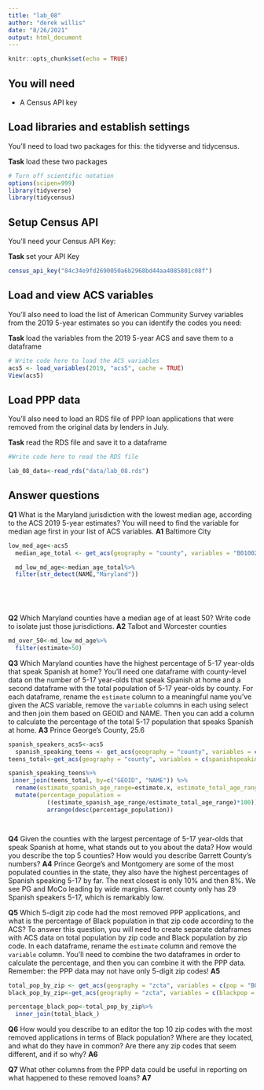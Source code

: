 ```yaml
---
title: "lab_08"
author: "derek willis"
date: "8/26/2021"
output: html_document
---
```


```r
knitr::opts_chunk$set(echo = TRUE)
```

## You will need

* A Census API key

## Load libraries and establish settings

You'll need to load two packages for this: the tidyverse and tidycensus.

**Task** load these two packages

```r
# Turn off scientific notation
options(scipen=999)
library(tidyverse)
library(tidycensus)
```

## Setup Census API

You'll need your Census API Key:

**Task** set your API Key

```r
census_api_key("84c34e9fd2690050a6b2968bd44aa4085801c08f")
```

## Load and view ACS variables

You'll also need to load the list of American Community Survey variables from the 2019 5-year estimates so you can identify the codes you need:

**Task** load the variables from the 2019 5-year ACS and save them to a dataframe

```r
# Write code here to load the ACS variables
acs5 <- load_variables(2019, "acs5", cache = TRUE)
View(acs5)


```

## Load PPP data

You'll also need to load an RDS file of PPP loan applications that were removed from the original data by lenders in July.

**Task** read the RDS file and save it to a dataframe

```r
#Write code here to read the RDS file

lab_08_data<-read_rds("data/lab_08.rds")


```

## Answer questions

**Q1** What is the Maryland jurisdiction with the lowest median age, according to the ACS 2019 5-year estimates? You will need to find the variable for median age first in your list of ACS variables.
**A1**
Baltimore City
```r
low_med_age<-acs5
  median_age_total <- get_acs(geography = "county", variables = "B01002_001", year = 2019)

  md_low_md_age<-median_age_total%>%
  filter(str_detect(NAME,"Maryland"))

  
  



```

**Q2** Which Maryland counties have a median age of at least 50? Write code to isolate just those jurisdictions.
**A2**
Talbot and Worcester counties
```r

md_over_50<-md_low_md_age%>%
  filter(estimate>50)
```

**Q3** Which Maryland counties have the highest percentage of 5-17 year-olds that speak Spanish at home? You'll need one dataframe with county-level data on the number of 5-17 year-olds that speak Spanish at home and a second dataframe with the total population of 5-17 year-olds by county. For each dataframe, rename the `estimate` column to a meaningful name you've given the ACS variable, remove the `variable` columns in each using select and then join them based on GEOID and NAME. Then you can add a column to calculate the percentage of the total 5-17 population that speaks Spanish at home.
**A3**
Prince George's County, 25.6
```r
spanish_speakers_acs5<-acs5
  spanish_speaking_teens <- get_acs(geography = "county", variables = c(spanishagerange = "B16004_004"), state = "MD", year = 2019)
teens_total<-get_acs(geography = "county", variables = c(spanishspeaking =  "B16007_002"), state = "MD", year = 2019)

spanish_speaking_teens%>%
 inner_join(teens_total, by=c("GEOID", "NAME")) %>%
  rename(estimate_spanish_age_range=estimate.x, estimate_total_age_range=estimate.y) %>%
  mutate(percentage_population = 
           ((estimate_spanish_age_range/estimate_total_age_range)*100))%>%
           arrange(desc(percentage_population))




```

**Q4** Given the counties with the largest percentage of 5-17 year-olds that speak Spanish at home, what stands out to you about the data? How would you describe the top 5 counties? How would you describe Garrett County's numbers?
**A4**
Prince George's and Montgomery are some of the most populated counties in the state, they also have the highest percentages of Spanish speaking 5-17 by far. The next closest is only 10% and then 8%. We see PG and MoCo leading by wide margins. Garret county only has 29 Spanish speakers 5-17, which is remarkably low. 


**Q5** Which 5-digit zip code had the most removed PPP applications, and what is the percentage of Black population in that zip code according to the ACS? To answer this question, you will need to create separate dataframes with ACS data on total population by zip code and Black population by zip code. In each dataframe, rename the `estimate` column and remove the `variable` column. You'll need to combine the two dataframes in order to calculate the percentage, and then you can combine it with the PPP data. Remember: the PPP data may not have only 5-digit zip codes!
**A5**

```r
total_pop_by_zip <- get_acs(geography = "zcta", variables = c(pop = "B01003_001"), year = 2019)
black_pop_by_zip<-get_acs(geography = "zcta", variables = c(blackpop =  "B01003_001"), year = 2019)

percentage_black_pop<-total_pop_by_zip%>%
  inner_join(total_black_)

```

**Q6** How would you describe to an editor the top 10 zip codes with the most removed applications in terms of Black population? Where are they located, and what do they have in common? Are there any zip codes that seem different, and if so why?
**A6**

**Q7** What other columns from the PPP data could be useful in reporting on what happened to these removed loans?
**A7**
